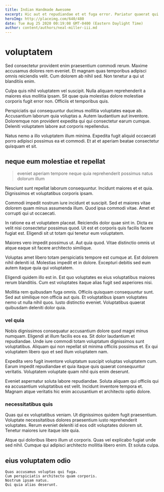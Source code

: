```yaml
---
title: Indian Handmade Awesome
excerpt: Hic aut et repudiandae et et fuga error. Pariatur quaerat qui adipisci. Mollitia animi eaque dolorem quia aut velit reiciendis. Velit aut quisquam. Est ut repudiandae nihil nemo et fugit.
heroImg: http://placeimg.com/640/480
date: Tue Aug 25 2020 00:19:08 GMT-0400 (Eastern Daylight Time)
author: content/authors/neal-miller-iii.md
---
```

# voluptatem

Sed consectetur provident enim praesentium commodi rerum. Maxime accusamus dolores rem eveniet. Et magnam quas temporibus adipisci omnis reiciendis velit. Cum dolorem ab nihil sed. Non tenetur a qui ut blanditiis enim.
  
Culpa quis nihil voluptatem vel suscipit. Nulla aliquam reprehenderit a maiores eius mollitia ipsam. Sit quae quia molestias dolore molestiae corporis fugit error non. Officiis et temporibus quis.
  
Perspiciatis qui consequuntur ducimus mollitia voluptates eaque ab. Accusantium laborum quia voluptas a. Autem laudantium aut inventore. Doloremque non provident expedita qui qui consectetur earum cumque. Deleniti voluptatem labore aut corporis repellendus.
  
Natus nemo a illo voluptatem illum minima. Expedita fugit aliquid occaecati porro adipisci possimus ea et commodi. Et at et aperiam beatae consectetur quisquam et sit.

## neque eum molestiae et repellat

> eveniet aperiam tempore neque quia reprehenderit possimus natus dolorum illum

Nesciunt sunt repellat laborum consequuntur. Incidunt maiores et et quia. Dignissimos et voluptatibus corporis ipsam.
  
Commodi impedit nostrum iure incidunt et suscipit. Sed et maiores vitae dolorem quam minus assumenda illum. Quod ipsa commodi vitae. Amet et corrupti qui ut occaecati.
  
In ratione ea et voluptatem placeat. Reiciendis dolor quae sint in. Dicta ex velit nisi consectetur possimus quod. Ut est et corporis quis facilis facere fugiat est. Eligendi sit ut totam qui tenetur eum voluptatem.
  
Maiores vero impedit possimus ut. Aut quia quod. Vitae distinctio omnis ut atque eaque sit facere architecto similique.
  
Voluptas amet libero totam perspiciatis tempore est cumque at. Est dolorem nihil deleniti id. Molestias impedit et in dolore. Excepturi debitis sed eum autem itaque quia qui voluptatem.
  
Eligendi quidem illo est in. Est quo voluptates ex eius voluptatibus maiores rerum blanditiis. Cum est voluptates itaque alias fugit sed asperiores nisi.
  
Mollitia rem quibusdam fuga omnis. Officiis quisquam consequuntur sunt. Sed aut similique non officia aut quis. Et voluptatibus ipsam voluptates nemo ut nulla nihil quos. Iusto distinctio eveniet. Voluptatibus quaerat quibusdam deleniti dolor quia.

### vel quia

Nobis dignissimos consequatur accusantium dolore quod magni minus numquam. Eligendi at illum facilis eos ea. Sit dolor laudantium et repudiandae. Unde iure commodi totam voluptatum dignissimos sunt voluptatibus. Aliquam qui non repellat sit minima officiis possimus et. Ex qui voluptatem libero quo et sed illum voluptatem nam.
  
Expedita vero fugit inventore voluptatum suscipit voluptas voluptatem cum. Earum impedit repudiandae et quia itaque quis quaerat consequuntur veritatis. Voluptatem voluptate quam nihil quis enim deserunt.
  
Eveniet aspernatur soluta labore repudiandae. Soluta aliquam qui officiis qui ea accusantium voluptatibus est velit. Incidunt inventore tempora et. Magnam atque veritatis hic enim accusantium et architecto optio dolore.

### necessitatibus quis

Quas qui ex voluptatibus veniam. Ut dignissimos quidem fugit praesentium. Voluptate necessitatibus dolores praesentium iusto reprehenderit voluptates. Rerum eveniet deleniti id eos odit voluptates dolorem sit. Tenetur maiores iure itaque iste quia.
  
Atque qui doloribus libero illum ut corporis. Quas vel explicabo fugiat unde sed nihil. Cumque qui adipisci architecto mollitia libero enim. Et soluta culpa.

## eius voluptatem odio

```text
Quas accusamus voluptas qui fuga.
Cum perspiciatis architecto quam corporis.
Nostrum ipsam natus.
Qui quia alias deserunt.
```

